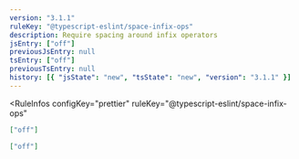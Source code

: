 ```yaml
---
version: "3.1.1"
ruleKey: "@typescript-eslint/space-infix-ops"
description: Require spacing around infix operators
jsEntry: ["off"]
previousJsEntry: null
tsEntry: ["off"]
previousTsEntry: null
history: [{ "jsState": "new", "tsState": "new", "version": "3.1.1" }]
---
```


<RuleInfos 
  configKey="prettier" 
  ruleKey="@typescript-eslint/space-infix-ops" 
>

```json
["off"]
```

```json
["off"]
```

</RuleInfos>
